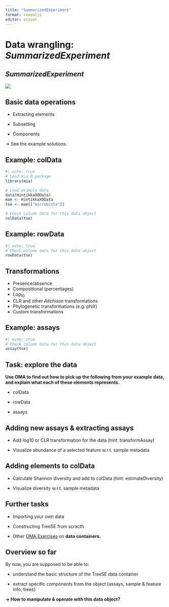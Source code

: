 ```yaml
---
title: "SummarizedExperiment"
format: revealjs
editor: visual
---
```


# Data wrangling: *SummarizedExperiment*

## *SummarizedExperiment*

![](images/paste-AA8BAE15.png)

## Basic data operations

-   Extracting elements

-   Subsetting

-   Components

-\> See the example solutions.

## Example: colData

```r
#| echo: true
# Load mia R package
library(mia)

# Load example data 
data(HintikkaXOData)
mae <- HintikkaXOData
tse <- mae[["microbiota"]]

# Check column data for this data object
colData(tse)
```

## Example: rowData

```r
#| echo: true
# Check column data for this data object
rowData(tse)
```

## Transformations

-   Presence/absence
-   Compositional (percentages)
-   $Log_{10}$
-   CLR and other *Aitchison* transformations
-   Phylogenetic transformations (e.g. philr)
-   Custom transformations

## Example: assays

```r
#| echo: true
# Check column data for this data object
assay(tse)
```

## Task: explore the data

**Use OMA to find out how to pick up the following from your example data, and explain what each of these elements represents.**

-   colData

-   rowData

-   assays

## Adding new assays & extracting assays

-   Add log10 or CLR transformation for the data (hint: transformAssay)

-   Visualize abundance of a selected feature w.r.t. sample metadata

## Adding elements to colData

-   Calculate Shannon diversity and add to colData (hint: estimateDiversity)

-   Visualize diversity w.r.t. sample metadata

## Further tasks

-   Importing your own data

-   Constructing TreeSE from scracth

-   Other [OMA Exercises](https://microbiome.github.io/OMA/exercises.html) on **data containers**.

## Overview so far

By now, you are supposed to be able to:

-   understand the basic structure of the TreeSE data container

-   extract specific components from the object (assays, sample & feature info, trees)

**-\> How to manipulate & operate with this data object?**

##  {.smaller}

